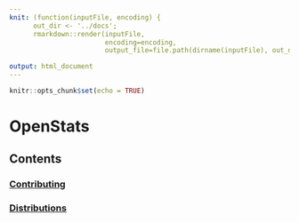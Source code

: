 ```yaml
---
knit: (function(inputFile, encoding) { 
      out_dir <- '../docs';
      rmarkdown::render(inputFile,
                        encoding=encoding, 
                        output_file=file.path(dirname(inputFile), out_dir, 'index.html')) })

output: html_document
---
```


```r
knitr::opts_chunk$set(echo = TRUE)
```

# OpenStats

## Contents

### [Contributing](contributing/contributing.html)
### [Distributions](distributions/distributions.html)